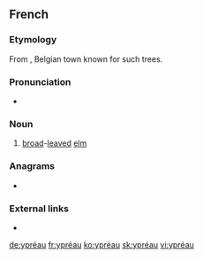 ==French==

===Etymology===
From {{m|fr|Ypres}}, Belgian town known for such trees.

===Pronunciation===
* {{IPA|/ipʁeo/|lang=fr}}

===Noun===
{{fr-noun|m|ypréaux}}

# [[broad]]-[[leaved]] [[elm]]

===Anagrams===
* {{l|fr|payeur}}

===External links===
* {{R:TLFi}}

[[de:ypréau]]
[[fr:ypréau]]
[[ko:ypréau]]
[[sk:ypréau]]
[[vi:ypréau]]